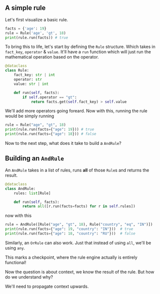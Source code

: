 ## A simple rule

Let's first visualize a basic rule.

```python
facts = {'age': 19}
rule = Rule('age', 'gt', 18)
print(rule.run(facts)) # true 
```

To bring this to life, let's start by defining the `Rule` structure. Which takes in `fact_key`, `operator` & `value`. It'll have a `run` function which will just run the mathematical operation based on the operator.

```python
@dataclass
class Rule:
    fact_key: str | int
    operator: str
    value: str | int

    def run(self, facts):
        if self.operator == "gt":
            return facts.get(self.fact_key) > self.value
```

We'll add more operators going foreard. Now with this, running the rule would be simply running

```python
rule = Rule("age", "gt", 18)
print(rule.run(facts={"age": 19})) # true
print(rule.run(facts={"age": 18})) # false
```

Now to the next step, what does it take to build a `AndRule`?

## Building an `AndRule`

An `AndRule` takes in a list of rules, runs __all__ of those `Rule`s and returns the result.

```python
@dataclass
class AndRule:
    rules: list[Rule]

    def run(self, facts):
        return all([r.run(facts=facts) for r in self.rules])
```

now with this

```python
rule = AndRule([Rule("age", "gt", 18), Rule("country", "eq", "IN")])
print(rule.run(facts={"age": 19, "country": "IN"}))  # true
print(rule.run(facts={"age": 18, "country": "RU"}))  # false
```

Similarly, an `OrRule` can also work. Just that instead of using `all`, we'll be using `any`.

This marks a checkpoint, where the rule engine actually is entirely functional!

Now the question is about context, we know the result of the rule. But how do we understand why?

We'll need to propagate context upwards.